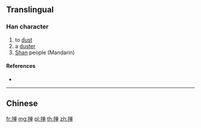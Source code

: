 {{character info/new}}
{{also|撣}}
==Translingual==

===Han character===
{{Han char|rn=64|rad=手|as=08|sn=11|four=|canj=QCWJ|ids=⿰扌单}}

# to [[dust]]
# a [[duster]]
# [[Shan]] people (Mandarin)

====References====
* {{Han ref|kx=0440.181|hdz=31906.050|uh=63B8|ud=25528}}

----

==Chinese==
{{zh-see|撣}}

[[fr:掸]]
[[mg:掸]]
[[pl:掸]]
[[th:掸]]
[[zh:掸]]